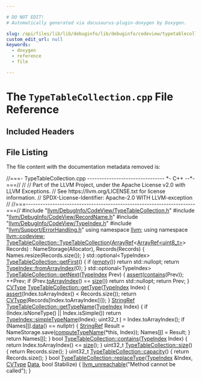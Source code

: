 ```yaml
---

# DO NOT EDIT!
# Automatically generated via docusaurus-plugin-doxygen by Doxygen.

slug: /api/files/lib/lib/debuginfo/lib/debuginfo/codeview/typetablecollection-cpp
custom_edit_url: null
keywords:
  - doxygen
  - reference
  - file

---
```





# The `TypeTableCollection.cpp` File Reference

<DoxygenPage pluginConfig={pluginConfig}>



## Included Headers

<IncludesList>
<IncludesListItem
  filePath="llvm/DebugInfo/CodeView/TypeTableCollection.h"
  permalink="/docs/api/files/include/include/llvm/include/llvm/debuginfo/include/llvm/debuginfo/codeview/typetablecollection-h"
  isLocal="true" />
<IncludesListItem
  filePath="llvm/DebugInfo/CodeView/RecordName.h"
  permalink="/docs/api/files/include/include/llvm/include/llvm/debuginfo/include/llvm/debuginfo/codeview/recordname-h"
  isLocal="true" />
<IncludesListItem
  filePath="llvm/DebugInfo/CodeView/TypeIndex.h"
  permalink="/docs/api/files/include/include/llvm/include/llvm/debuginfo/include/llvm/debuginfo/codeview/typeindex-h"
  isLocal="true" />
<IncludesListItem
  filePath="llvm/Support/ErrorHandling.h"
  permalink="/docs/api/files/include/include/llvm/include/llvm/support/errorhandling-h"
  isLocal="true" />
</IncludesList>


## File Listing

The file content with the documentation metadata removed is:

<ProgramListing>

<Link id="l00001" /><CodeLine lineNumber="1"><Highlight kind="comment">//===- TypeTableCollection.cpp -------------------------------- &#42;- C++ --&#42;-===//</Highlight><Highlight kind="normal"></Highlight></CodeLine>
<Link id="l00002" /><CodeLine lineNumber="2"><Highlight kind="normal"></Highlight><Highlight kind="comment">//</Highlight><Highlight kind="normal"></Highlight></CodeLine>
<Link id="l00003" /><CodeLine lineNumber="3"><Highlight kind="normal"></Highlight><Highlight kind="comment">// Part of the LLVM Project, under the Apache License v2.0 with LLVM Exceptions.</Highlight><Highlight kind="normal"></Highlight></CodeLine>
<Link id="l00004" /><CodeLine lineNumber="4"><Highlight kind="normal"></Highlight><Highlight kind="comment">// See https://llvm.org/LICENSE.txt for license information.</Highlight><Highlight kind="normal"></Highlight></CodeLine>
<Link id="l00005" /><CodeLine lineNumber="5"><Highlight kind="normal"></Highlight><Highlight kind="comment">// SPDX-License-Identifier: Apache-2.0 WITH LLVM-exception</Highlight><Highlight kind="normal"></Highlight></CodeLine>
<Link id="l00006" /><CodeLine lineNumber="6"><Highlight kind="normal"></Highlight><Highlight kind="comment">//</Highlight><Highlight kind="normal"></Highlight></CodeLine>
<Link id="l00007" /><CodeLine lineNumber="7"><Highlight kind="normal"></Highlight><Highlight kind="comment">//===----------------------------------------------------------------------===//</Highlight><Highlight kind="normal"></Highlight></CodeLine>
<Link id="l00008" /><CodeLine lineNumber="8"><Highlight kind="normal"></Highlight></CodeLine>
<Link id="l00009" /><CodeLine lineNumber="9"><Highlight kind="normal"></Highlight><Highlight kind="preprocessor">#include &quot;<a href="/docs/api/files/include/include/llvm/include/llvm/debuginfo/include/llvm/debuginfo/codeview/typetablecollection-h">llvm/DebugInfo/CodeView/TypeTableCollection.h</a>&quot;</Highlight><Highlight kind="normal"></Highlight></CodeLine>
<Link id="l00010" /><CodeLine lineNumber="10"><Highlight kind="normal"></Highlight></CodeLine>
<Link id="l00011" /><CodeLine lineNumber="11"><Highlight kind="normal"></Highlight><Highlight kind="preprocessor">#include &quot;<a href="/docs/api/files/include/include/llvm/include/llvm/debuginfo/include/llvm/debuginfo/codeview/recordname-h">llvm/DebugInfo/CodeView/RecordName.h</a>&quot;</Highlight><Highlight kind="normal"></Highlight></CodeLine>
<Link id="l00012" /><CodeLine lineNumber="12"><Highlight kind="normal"></Highlight><Highlight kind="preprocessor">#include &quot;<a href="/docs/api/files/include/include/llvm/include/llvm/debuginfo/include/llvm/debuginfo/codeview/typeindex-h">llvm/DebugInfo/CodeView/TypeIndex.h</a>&quot;</Highlight><Highlight kind="normal"></Highlight></CodeLine>
<Link id="l00013" /><CodeLine lineNumber="13"><Highlight kind="normal"></Highlight><Highlight kind="preprocessor">#include &quot;<a href="/docs/api/files/include/include/llvm/include/llvm/support/errorhandling-h">llvm/Support/ErrorHandling.h</a>&quot;</Highlight><Highlight kind="normal"></Highlight></CodeLine>
<Link id="l00014" /><CodeLine lineNumber="14"><Highlight kind="normal"></Highlight></CodeLine>
<Link id="l00015" /><CodeLine lineNumber="15"><Highlight kind="normal"></Highlight><Highlight kind="keyword">using namespace </Highlight><Highlight kind="normal"><a href="/docs/api/namespaces/llvm">llvm</a>;</Highlight></CodeLine>
<Link id="l00016" /><CodeLine lineNumber="16"><Highlight kind="normal"></Highlight><Highlight kind="keyword">using namespace </Highlight><Highlight kind="normal"><a href="/docs/api/namespaces/llvm/codeview">llvm::codeview</a>;</Highlight></CodeLine>
<Link id="l00017" /><CodeLine lineNumber="17"><Highlight kind="normal"></Highlight></CodeLine>
<Link id="l00018" /><CodeLine lineNumber="18" lineLink="/docs/api/classes/llvm/codeview/typetablecollection/#a217f3c27b9a816c4fb16cf5faff4400e"><Highlight kind="normal"><a href="/docs/api/classes/llvm/codeview/typetablecollection/#a217f3c27b9a816c4fb16cf5faff4400e">TypeTableCollection::TypeTableCollection</a>(<a href="/docs/api/classes/llvm/arrayref">ArrayRef</a>&lt;<a href="/docs/api/classes/llvm/arrayref">ArrayRef&lt;uint8&#95;t&gt;</a>&gt; Records)</Highlight></CodeLine>
<Link id="l00019" /><CodeLine lineNumber="19"><Highlight kind="normal">    : NameStorage(Allocator), Records(Records) &#123;</Highlight></CodeLine>
<Link id="l00020" /><CodeLine lineNumber="20"><Highlight kind="normal">  Names.resize(Records.size());</Highlight></CodeLine>
<Link id="l00021" /><CodeLine lineNumber="21"><Highlight kind="normal">&#125;</Highlight></CodeLine>
<Link id="l00022" /><CodeLine lineNumber="22"><Highlight kind="normal"></Highlight></CodeLine>
<Link id="l00023" /><CodeLine lineNumber="23" lineLink="/docs/api/classes/llvm/codeview/typetablecollection/#a2b3267e5b25682e3fee8677f97976cb3"><Highlight kind="normal">std::optional&lt;TypeIndex&gt; <a href="/docs/api/classes/llvm/codeview/typetablecollection/#a2b3267e5b25682e3fee8677f97976cb3">TypeTableCollection::getFirst</a>() &#123;</Highlight></CodeLine>
<Link id="l00024" /><CodeLine lineNumber="24"><Highlight kind="normal">  </Highlight><Highlight kind="keywordflow">if</Highlight><Highlight kind="normal"> (<a href="/docs/api/classes/llvm/codeview/typecollection/#a2bcb19947300f2d1a271e6f182f65c88">empty</a>())</Highlight></CodeLine>
<Link id="l00025" /><CodeLine lineNumber="25"><Highlight kind="normal">    </Highlight><Highlight kind="keywordflow">return</Highlight><Highlight kind="normal"> std::nullopt;</Highlight></CodeLine>
<Link id="l00026" /><CodeLine lineNumber="26"><Highlight kind="normal">  </Highlight><Highlight kind="keywordflow">return</Highlight><Highlight kind="normal"> <a href="/docs/api/classes/llvm/codeview/typeindex/#a07d13e00998a0b341376f2fbd3a0ed54">TypeIndex::fromArrayIndex</a>(0);</Highlight></CodeLine>
<Link id="l00027" /><CodeLine lineNumber="27"><Highlight kind="normal">&#125;</Highlight></CodeLine>
<Link id="l00028" /><CodeLine lineNumber="28"><Highlight kind="normal"></Highlight></CodeLine>
<Link id="l00029" /><CodeLine lineNumber="29" lineLink="/docs/api/classes/llvm/codeview/typetablecollection/#a36d1024abedec2940f410de163e0e776"><Highlight kind="normal">std::optional&lt;TypeIndex&gt; <a href="/docs/api/classes/llvm/codeview/typetablecollection/#a36d1024abedec2940f410de163e0e776">TypeTableCollection::getNext</a>(<a href="/docs/api/classes/llvm/codeview/typeindex">TypeIndex</a> Prev) &#123;</Highlight></CodeLine>
<Link id="l00030" /><CodeLine lineNumber="30"><Highlight kind="normal">  <a href="/docs/api/files/lib/lib/target/lib/target/amdgpu/silowercontrolflow-cpp/#a4868c5d81c5ccc98c47aeab6244346a0">assert</a>(<a href="/docs/api/classes/llvm/codeview/typetablecollection/#a0ac3320cd79b40455a898e7853d75527">contains</a>(Prev));</Highlight></CodeLine>
<Link id="l00031" /><CodeLine lineNumber="31"><Highlight kind="normal">  ++Prev;</Highlight></CodeLine>
<Link id="l00032" /><CodeLine lineNumber="32"><Highlight kind="normal">  </Highlight><Highlight kind="keywordflow">if</Highlight><Highlight kind="normal"> (Prev.<a href="/docs/api/classes/llvm/codeview/typeindex/#a6eccd1cad00a0755981c9110bccfdfb9">toArrayIndex</a>() == <a href="/docs/api/classes/llvm/codeview/typetablecollection/#a2ec1efa1b5b9471f37807c1ae8e8620a">size</a>())</Highlight></CodeLine>
<Link id="l00033" /><CodeLine lineNumber="33"><Highlight kind="normal">    </Highlight><Highlight kind="keywordflow">return</Highlight><Highlight kind="normal"> std::nullopt;</Highlight></CodeLine>
<Link id="l00034" /><CodeLine lineNumber="34"><Highlight kind="normal">  </Highlight><Highlight kind="keywordflow">return</Highlight><Highlight kind="normal"> Prev;</Highlight></CodeLine>
<Link id="l00035" /><CodeLine lineNumber="35"><Highlight kind="normal">&#125;</Highlight></CodeLine>
<Link id="l00036" /><CodeLine lineNumber="36"><Highlight kind="normal"></Highlight></CodeLine>
<Link id="l00037" /><CodeLine lineNumber="37" lineLink="/docs/api/classes/llvm/codeview/typetablecollection/#a09ff96e52c9c5f30d0cff5daf13e7464"><Highlight kind="normal"><a href="/docs/api/namespaces/llvm/codeview/#a238eda31f74c0f0f3224f71b50b7d165">CVType</a> <a href="/docs/api/classes/llvm/codeview/typetablecollection/#a09ff96e52c9c5f30d0cff5daf13e7464">TypeTableCollection::getType</a>(<a href="/docs/api/classes/llvm/codeview/typeindex">TypeIndex</a> Index) &#123;</Highlight></CodeLine>
<Link id="l00038" /><CodeLine lineNumber="38"><Highlight kind="normal">  <a href="/docs/api/files/lib/lib/target/lib/target/amdgpu/silowercontrolflow-cpp/#a4868c5d81c5ccc98c47aeab6244346a0">assert</a>(Index.toArrayIndex() &lt; Records.size());</Highlight></CodeLine>
<Link id="l00039" /><CodeLine lineNumber="39"><Highlight kind="normal">  </Highlight><Highlight kind="keywordflow">return</Highlight><Highlight kind="normal"> <a href="/docs/api/namespaces/llvm/codeview/#a238eda31f74c0f0f3224f71b50b7d165">CVType</a>(Records&#91;Index.toArrayIndex()&#93;);</Highlight></CodeLine>
<Link id="l00040" /><CodeLine lineNumber="40"><Highlight kind="normal">&#125;</Highlight></CodeLine>
<Link id="l00041" /><CodeLine lineNumber="41"><Highlight kind="normal"></Highlight></CodeLine>
<Link id="l00042" /><CodeLine lineNumber="42" lineLink="/docs/api/classes/llvm/codeview/typetablecollection/#a6c3f409e4493fda630c4b0a267cd1e10"><Highlight kind="normal"><a href="/docs/api/classes/llvm/stringref">StringRef</a> <a href="/docs/api/classes/llvm/codeview/typetablecollection/#a6c3f409e4493fda630c4b0a267cd1e10">TypeTableCollection::getTypeName</a>(<a href="/docs/api/classes/llvm/codeview/typeindex">TypeIndex</a> Index) &#123;</Highlight></CodeLine>
<Link id="l00043" /><CodeLine lineNumber="43"><Highlight kind="normal">  </Highlight><Highlight kind="keywordflow">if</Highlight><Highlight kind="normal"> (Index.isNoneType() || Index.isSimple())</Highlight></CodeLine>
<Link id="l00044" /><CodeLine lineNumber="44"><Highlight kind="normal">    </Highlight><Highlight kind="keywordflow">return</Highlight><Highlight kind="normal"> <a href="/docs/api/classes/llvm/codeview/typeindex/#a8b1dd732eb26d531ff0a7efc29fda083">TypeIndex::simpleTypeName</a>(Index);</Highlight></CodeLine>
<Link id="l00045" /><CodeLine lineNumber="45"><Highlight kind="normal"></Highlight></CodeLine>
<Link id="l00046" /><CodeLine lineNumber="46"><Highlight kind="normal">  uint32&#95;t <a href="/docs/api/files/lib/lib/support/md5-cpp/#ac0eafdc9ee161b71e7af98af736952fd">I</a> = Index.toArrayIndex();</Highlight></CodeLine>
<Link id="l00047" /><CodeLine lineNumber="47"><Highlight kind="normal">  </Highlight><Highlight kind="keywordflow">if</Highlight><Highlight kind="normal"> (Names&#91;<a href="/docs/api/files/lib/lib/support/md5-cpp/#ac0eafdc9ee161b71e7af98af736952fd">I</a>&#93;.<a href="/docs/api/files/lib/lib/codegen/staticdatasplitter-cpp/#ad2fefd8832b4b1ea3dbb1f621063bbff">data</a>() == </Highlight><Highlight kind="keyword">nullptr</Highlight><Highlight kind="normal">) &#123;</Highlight></CodeLine>
<Link id="l00048" /><CodeLine lineNumber="48"><Highlight kind="normal">    <a href="/docs/api/classes/llvm/stringref">StringRef</a> Result = NameStorage.save(<a href="/docs/api/namespaces/llvm/codeview/#a4c1be5e840f541db6de41d95d4022561">computeTypeName</a>(&#42;</Highlight><Highlight kind="keyword">this</Highlight><Highlight kind="normal">, Index));</Highlight></CodeLine>
<Link id="l00049" /><CodeLine lineNumber="49"><Highlight kind="normal">    Names&#91;<a href="/docs/api/files/lib/lib/support/md5-cpp/#ac0eafdc9ee161b71e7af98af736952fd">I</a>&#93; = Result;</Highlight></CodeLine>
<Link id="l00050" /><CodeLine lineNumber="50"><Highlight kind="normal">  &#125;</Highlight></CodeLine>
<Link id="l00051" /><CodeLine lineNumber="51"><Highlight kind="normal">  </Highlight><Highlight kind="keywordflow">return</Highlight><Highlight kind="normal"> Names&#91;<a href="/docs/api/files/lib/lib/support/md5-cpp/#ac0eafdc9ee161b71e7af98af736952fd">I</a>&#93;;</Highlight></CodeLine>
<Link id="l00052" /><CodeLine lineNumber="52"><Highlight kind="normal">&#125;</Highlight></CodeLine>
<Link id="l00053" /><CodeLine lineNumber="53"><Highlight kind="normal"></Highlight></CodeLine>
<Link id="l00054" /><CodeLine lineNumber="54" lineLink="/docs/api/classes/llvm/codeview/typetablecollection/#a0ac3320cd79b40455a898e7853d75527"><Highlight kind="normal"></Highlight><Highlight kind="keywordtype">bool</Highlight><Highlight kind="normal"> <a href="/docs/api/classes/llvm/codeview/typetablecollection/#a0ac3320cd79b40455a898e7853d75527">TypeTableCollection::contains</a>(<a href="/docs/api/classes/llvm/codeview/typeindex">TypeIndex</a> Index) &#123;</Highlight></CodeLine>
<Link id="l00055" /><CodeLine lineNumber="55"><Highlight kind="normal">  </Highlight><Highlight kind="keywordflow">return</Highlight><Highlight kind="normal"> Index.toArrayIndex() &lt;= <a href="/docs/api/classes/llvm/codeview/typetablecollection/#a2ec1efa1b5b9471f37807c1ae8e8620a">size</a>();</Highlight></CodeLine>
<Link id="l00056" /><CodeLine lineNumber="56"><Highlight kind="normal">&#125;</Highlight></CodeLine>
<Link id="l00057" /><CodeLine lineNumber="57"><Highlight kind="normal"></Highlight></CodeLine>
<Link id="l00058" /><CodeLine lineNumber="58" lineLink="/docs/api/classes/llvm/codeview/typetablecollection/#a2ec1efa1b5b9471f37807c1ae8e8620a"><Highlight kind="normal">uint32&#95;t <a href="/docs/api/classes/llvm/codeview/typetablecollection/#a2ec1efa1b5b9471f37807c1ae8e8620a">TypeTableCollection::size</a>() &#123; </Highlight><Highlight kind="keywordflow">return</Highlight><Highlight kind="normal"> Records.size(); &#125;</Highlight></CodeLine>
<Link id="l00059" /><CodeLine lineNumber="59"><Highlight kind="normal"></Highlight></CodeLine>
<Link id="l00060" /><CodeLine lineNumber="60" lineLink="/docs/api/classes/llvm/codeview/typetablecollection/#a45c10a168d83f21ce5b34585aaa5a6c9"><Highlight kind="normal">uint32&#95;t <a href="/docs/api/classes/llvm/codeview/typetablecollection/#a45c10a168d83f21ce5b34585aaa5a6c9">TypeTableCollection::capacity</a>() &#123; </Highlight><Highlight kind="keywordflow">return</Highlight><Highlight kind="normal"> Records.size(); &#125;</Highlight></CodeLine>
<Link id="l00061" /><CodeLine lineNumber="61"><Highlight kind="normal"></Highlight></CodeLine>
<Link id="l00062" /><CodeLine lineNumber="62" lineLink="/docs/api/classes/llvm/codeview/typetablecollection/#acbe4e4efb4713733f11a84076d121f76"><Highlight kind="normal"></Highlight><Highlight kind="keywordtype">bool</Highlight><Highlight kind="normal"> <a href="/docs/api/classes/llvm/codeview/typetablecollection/#acbe4e4efb4713733f11a84076d121f76">TypeTableCollection::replaceType</a>(<a href="/docs/api/classes/llvm/codeview/typeindex">TypeIndex</a> &amp;Index, <a href="/docs/api/namespaces/llvm/codeview/#a238eda31f74c0f0f3224f71b50b7d165">CVType</a> <a href="/docs/api/namespaces/llvm/#aa20539e89704d20b98b97e9c3feac934">Data</a>,</Highlight></CodeLine>
<Link id="l00063" /><CodeLine lineNumber="63"><Highlight kind="normal">                                      </Highlight><Highlight kind="keywordtype">bool</Highlight><Highlight kind="normal"> Stabilize) &#123;</Highlight></CodeLine>
<Link id="l00064" /><CodeLine lineNumber="64"><Highlight kind="normal">  <a href="/docs/api/files/include/include/llvm/include/llvm/support/errorhandling-h/#ace243f5c25697a1107cce46626b3dc94">llvm&#95;unreachable</a>(</Highlight><Highlight kind="stringliteral">&quot;Method cannot be called&quot;</Highlight><Highlight kind="normal">);</Highlight></CodeLine>
<Link id="l00065" /><CodeLine lineNumber="65"><Highlight kind="normal">&#125;</Highlight></CodeLine>

</ProgramListing>

</DoxygenPage>
